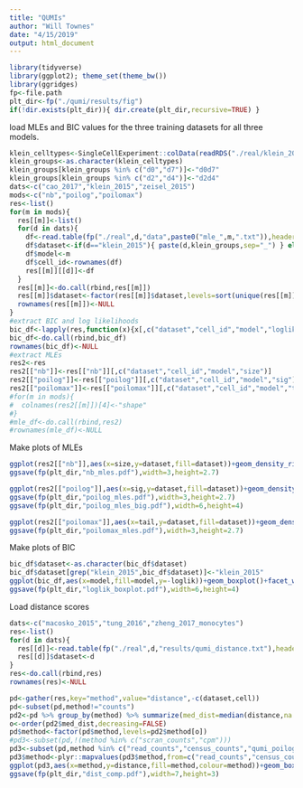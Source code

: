 ```yaml
---
title: "QUMIs"
author: "Will Townes"
date: "4/15/2019"
output: html_document
---
```


```r
library(tidyverse)
library(ggplot2); theme_set(theme_bw())
library(ggridges)
fp<-file.path
plt_dir<-fp("./qumi/results/fig")
if(!dir.exists(plt_dir)){ dir.create(plt_dir,recursive=TRUE) }
```

load MLEs and BIC values for the three training datasets for all three models.

```r
klein_celltypes<-SingleCellExperiment::colData(readRDS("./real/klein_2015/data/01_sce_all_genes_all_cells.rds"))$cell_type1
klein_groups<-as.character(klein_celltypes)
klein_groups[klein_groups %in% c("d0","d7")]<-"d0d7"
klein_groups[klein_groups %in% c("d2","d4")]<-"d2d4"
dats<-c("cao_2017","klein_2015","zeisel_2015")
mods<-c("nb","poilog","poilomax")
res<-list()
for(m in mods){
  res[[m]]<-list()
  for(d in dats){
    df<-read.table(fp("./real",d,"data",paste0("mle_",m,".txt")),header=TRUE)
    df$dataset<-if(d=="klein_2015"){ paste(d,klein_groups,sep="_") } else { d }
    df$model<-m
    df$cell_id<-rownames(df)
    res[[m]][[d]]<-df
  }
  res[[m]]<-do.call(rbind,res[[m]])
  res[[m]]$dataset<-factor(res[[m]]$dataset,levels=sort(unique(res[[m]]$dataset),decreasing=TRUE))
  rownames(res[[m]])<-NULL
}
#extract BIC and log likelihoods
bic_df<-lapply(res,function(x){x[,c("dataset","cell_id","model","loglik","bic")]})
bic_df<-do.call(rbind,bic_df)
rownames(bic_df)<-NULL
#extract MLEs
res2<-res
res2[["nb"]]<-res[["nb"]][,c("dataset","cell_id","model","size")]
res2[["poilog"]]<-res[["poilog"]][,c("dataset","cell_id","model","sig")]
res2[["poilomax"]]<-res[["poilomax"]][,c("dataset","cell_id","model","tail")]
#for(m in mods){
#  colnames(res2[[m]])[4]<-"shape"
#}
#mle_df<-do.call(rbind,res2)
#rownames(mle_df)<-NULL
```

Make plots of MLEs

```r
ggplot(res2[["nb"]],aes(x=size,y=dataset,fill=dataset))+geom_density_ridges(scale=1.8,alpha=.9,rel_min_height=.0001)+theme(legend.position="none")+xlab("shape")+scale_x_log10()
ggsave(fp(plt_dir,"nb_mles.pdf"),width=3,height=2.7)

ggplot(res2[["poilog"]],aes(x=sig,y=dataset,fill=dataset))+geom_density_ridges(scale=1.8,alpha=.9,rel_min_height=.0001)+theme(legend.position="none")+xlab("shape")+ylab(NULL)+scale_x_log10()
ggsave(fp(plt_dir,"poilog_mles.pdf"),width=3,height=2.7)
ggsave(fp(plt_dir,"poilog_mles_big.pdf"),width=6,height=4)

ggplot(res2[["poilomax"]],aes(x=tail,y=dataset,fill=dataset))+geom_density_ridges(scale=1.8,alpha=.9,rel_min_height=.0001)+theme(legend.position="none")+scale_x_log10(limits=c(min(res2[["poilomax"]]$tail),10))+xlab("shape")+ylab(NULL)
ggsave(fp(plt_dir,"poilomax_mles.pdf"),width=3,height=2.7)
```

Make plots of BIC

```r
bic_df$dataset<-as.character(bic_df$dataset)
bic_df$dataset[grep("klein_2015",bic_df$dataset)]<-"klein_2015"
ggplot(bic_df,aes(x=model,fill=model,y=-loglik))+geom_boxplot()+facet_wrap(~dataset,scales="free")+scale_y_log10()+theme(axis.title.x=element_blank(),axis.text.x=element_blank(),axis.ticks.x=element_blank())+ylab("negative log likelihood")
ggsave(fp(plt_dir,"loglik_boxplot.pdf"),width=6,height=4)
```

Load distance scores

```r
dats<-c("macosko_2015","tung_2016","zheng_2017_monocytes")
res<-list()
for(d in dats){
  res[[d]]<-read.table(fp("./real",d,"results/qumi_distance.txt"),header=TRUE)
  res[[d]]$dataset<-d
}
res<-do.call(rbind,res)
rownames(res)<-NULL

pd<-gather(res,key="method",value="distance",-c(dataset,cell))
pd<-subset(pd,method!="counts")
pd2<-pd %>% group_by(method) %>% summarize(med_dist=median(distance,na.rm=TRUE))
o<-order(pd2$med_dist,decreasing=FALSE)
pd$method<-factor(pd$method,levels=pd2$method[o])
#pd3<-subset(pd,!(method %in% c("scran_counts","cpm")))
pd3<-subset(pd,method %in% c("read_counts","census_counts","qumi_poilog","qumi_poilog1"))
pd3$method<-plyr::mapvalues(pd3$method,from=c("read_counts","census_counts","qumi_poilog","qumi_poilog1"),to=c("reads","census","qumi2","qumi1"))
ggplot(pd3,aes(x=method,y=distance,fill=method,colour=method))+geom_boxplot()+scale_y_log10()+ylab("distance from UMI counts")+facet_wrap(~dataset,nrow=1,scales="free")+theme(legend.position="none")#+theme(axis.text.x = element_text(angle = 15, hjust=1)) #+coord_flip()
ggsave(fp(plt_dir,"dist_comp.pdf"),width=7,height=3)
```
